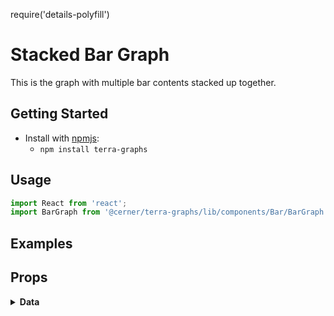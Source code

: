 require('details-polyfill')

# Stacked Bar Graph
This is the graph with multiple bar contents stacked up together.

## Getting Started

- Install with [npmjs](https://www.npmjs.com):
  - `npm install terra-graphs`

## Usage
```jsx
import React from 'react';
import BarGraph from '@cerner/terra-graphs/lib/components/Bar/BarGraph';
```
## Examples
<BarGraph />

## Props
<PropsTable />

<details>
<summary style={{fontSize: 24 }}>
<b>Data</b>
</summary>

### Graph Config object
<GraphConfig />

### Data object
<DataObject />
</details>
